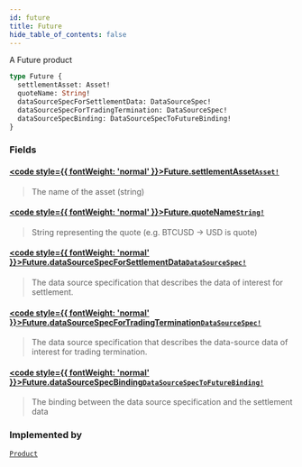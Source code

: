 ```yaml
---
id: future
title: Future
hide_table_of_contents: false
---
```








A Future product

```graphql
type Future {
  settlementAsset: Asset!
  quoteName: String!
  dataSourceSpecForSettlementData: DataSourceSpec!
  dataSourceSpecForTradingTermination: DataSourceSpec!
  dataSourceSpecBinding: DataSourceSpecToFutureBinding!
}
```


### Fields

#### [<code style={{ fontWeight: 'normal' }}>Future.<b>settlementAsset</b></code>](#)<Bullet />[`Asset!`](/mainnet/api/graphql/objects/asset) <Badge class="secondary" text="non-null"/> <Badge class="secondary" text="object"/>
> The name of the asset (string)
> 

#### [<code style={{ fontWeight: 'normal' }}>Future.<b>quoteName</b></code>](#)<Bullet />[`String!`](/mainnet/api/graphql/scalars/string) <Badge class="secondary" text="non-null"/> <Badge class="secondary" text="scalar"/>
> String representing the quote (e.g. BTCUSD -&#x003E; USD is quote)
> 

#### [<code style={{ fontWeight: 'normal' }}>Future.<b>dataSourceSpecForSettlementData</b></code>](#)<Bullet />[`DataSourceSpec!`](/mainnet/api/graphql/objects/data-source-spec) <Badge class="secondary" text="non-null"/> <Badge class="secondary" text="object"/>
> The data source specification that describes the data of interest for settlement.
> 

#### [<code style={{ fontWeight: 'normal' }}>Future.<b>dataSourceSpecForTradingTermination</b></code>](#)<Bullet />[`DataSourceSpec!`](/mainnet/api/graphql/objects/data-source-spec) <Badge class="secondary" text="non-null"/> <Badge class="secondary" text="object"/>
> The data source specification that describes the data-source data of interest for trading termination.
> 

#### [<code style={{ fontWeight: 'normal' }}>Future.<b>dataSourceSpecBinding</b></code>](#)<Bullet />[`DataSourceSpecToFutureBinding!`](/mainnet/api/graphql/objects/data-source-spec-to-future-binding) <Badge class="secondary" text="non-null"/> <Badge class="secondary" text="object"/>
> The binding between the data source specification and the settlement data
> 



### Implemented by

[`Product`](/mainnet/api/graphql/unions/product)  <Badge class="secondary" text="union"/>



